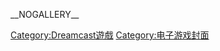 {{Category game cover header|Dreamcast}}

__NOGALLERY__

{{DEFAULTSORT:Dreamcast}}
[[Category:Dreamcast遊戲|Category:Dreamcast遊戲]]
[[Category:电子游戏封面|Category:电子游戏封面]]